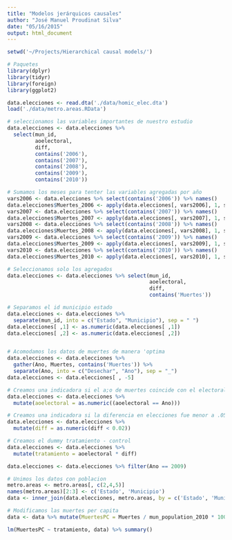 ```yaml
---
title: "Modelos jerárquicos causales"
author: "José Manuel Proudinat Silva"
date: "05/16/2015"
output: html_document
---
```



```r

setwd('~/Projects/Hierarchical causal models/')

# Paquetes
library(dplyr)
library(tidyr)
library(foreign)
library(ggplot2)

data.elecciones <- read.dta('./data/homic_elec.dta')
load('./data/metro.areas.RData')

# seleccionamos las variables importantes de nuestro estudio
data.elecciones <- data.elecciones %>% 
  select(mun_id, 
         aoelectoral, 
         diff, 
         contains('2006'),
         contains('2007'),
         contains('2008'),
         contains('2009'),
         contains('2010'))

# Sumamos los meses para tenter las variables agregadas por año
vars2006 <- data.elecciones %>% select(contains('2006')) %>% names()
data.elecciones$Muertes_2006 <- apply(data.elecciones[, vars2006], 1, sum)
vars2007 <- data.elecciones %>% select(contains('2007')) %>% names()
data.elecciones$Muertes_2007 <- apply(data.elecciones[, vars2007], 1, sum)
vars2008 <- data.elecciones %>% select(contains('2008')) %>% names()
data.elecciones$Muertes_2008 <- apply(data.elecciones[, vars2008], 1, sum)
vars2009 <- data.elecciones %>% select(contains('2009')) %>% names()
data.elecciones$Muertes_2009 <- apply(data.elecciones[, vars2009], 1, sum)
vars2010 <- data.elecciones %>% select(contains('2010')) %>% names()
data.elecciones$Muertes_2010 <- apply(data.elecciones[, vars2010], 1, sum)

# Seleccionamos solo los agregados
data.elecciones <- data.elecciones %>% select(mun_id,
                                              aoelectoral,
                                              diff,
                                              contains('Muertes'))

# Separamos el id municipio estado
data.elecciones <- data.elecciones %>%
  separate(mun_id, into = c("Estado", "Municipio"), sep = " ")
data.elecciones[ ,1] <- as.numeric(data.elecciones[ ,1])
data.elecciones[ ,2] <- as.numeric(data.elecciones[ ,2])


# Acomodamos los datos de muertes de manera 'optima
data.elecciones <- data.elecciones %>%
  gather(Ano, Muertes, contains('Muertes')) %>%
  separate(Ano, into = c("Desechar", "Ano"), sep = "_")
data.elecciones <- data.elecciones[ , -5]

# Creamos una indicadora si el a;o de muertes coincide con el electoral
data.elecciones <- data.elecciones %>%
  mutate(aoelectoral = as.numeric((aoelectoral == Ano)))

# Creamos una indicadora si la diferencia en elecciones fue menor a .05
data.elecciones <- data.elecciones %>%
  mutate(diff = as.numeric(diff < 0.02))

# Creamos el dummy tratamiento - control
data.elecciones <- data.elecciones %>% 
  mutate(tratamiento = aoelectoral * diff)

data.elecciones <- data.elecciones %>% filter(Ano == 2009)

# Unimos los datos con poblacion
metro.areas <- metro.areas[, c(2,4,5)]
names(metro.areas)[2:3] <- c('Estado', 'Municipio')
data <- inner_join(data.elecciones, metro.areas, by = c('Estado', 'Municipio'))

# Modificamos las muertes per capita
data <- data %>% mutate(MuertesPC = Muertes / mun_population_2010 * 1000)

lm(MuertesPC ~ tratamiento, data) %>% summary()

```

